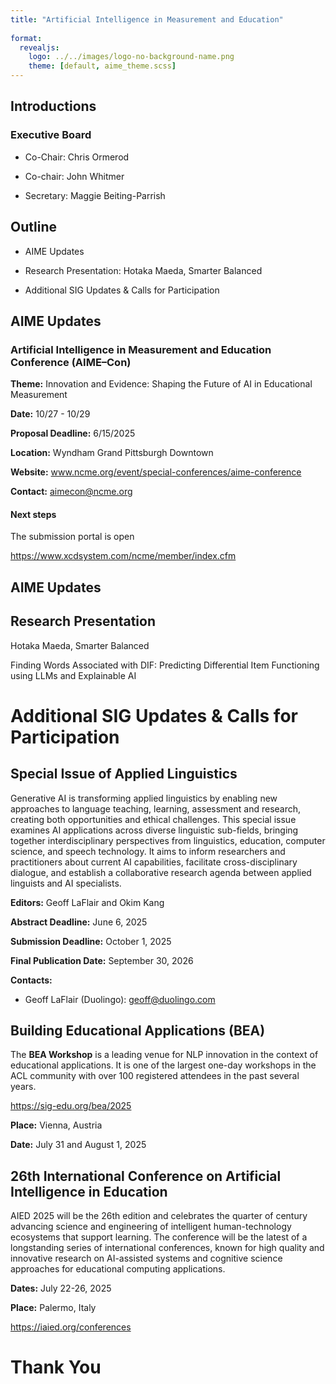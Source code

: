 ```yaml
---
title: "Artificial Intelligence in Measurement and Education"
 
format: 
  revealjs:
    logo: ../../images/logo-no-background-name.png
    theme: [default, aime_theme.scss]
---
```


## Introductions

### Executive Board

-   Co-Chair: Chris Ormerod

-   Co-chair: John Whitmer

-   Secretary: Maggie Beiting-Parrish

## Outline

-   AIME Updates

-   Research Presentation: Hotaka Maeda, Smarter Balanced

-   Additional SIG Updates & Calls for Participation

## AIME Updates

### Artificial Intelligence in Measurement and Education Conference (AIME–Con)

**Theme:** Innovation and Evidence: Shaping the Future of AI in Educational Measurement

**Date:** 10/27 - 10/29

**Proposal Deadline:** 6/15/2025

**Location:** Wyndham Grand Pittsburgh Downtown

**Website:** [www.ncme.org/event/special-conferences/aime-conference](https://www.ncme.org/event/special-conferences/aime-conference)

**Contact:** [aimecon@ncme.org](mailto:aimecon@ncme.org)

#### Next steps

The submission portal is open 

[https://www.xcdsystem.com/ncme/member/index.cfm](https://www.xcdsystem.com/ncme/member/index.cfm)

## AIME Updates

## Research Presentation

Hotaka Maeda, Smarter Balanced

Finding Words Associated with DIF: Predicting Differential Item Functioning using LLMs and Explainable AI

# Additional SIG Updates & Calls for Participation

## Special Issue of Applied Linguistics

Generative AI is transforming applied linguistics by enabling new approaches to language teaching, learning, assessment and research, creating both opportunities and ethical challenges. This special issue examines AI applications across diverse linguistic sub-fields, bringing together interdisciplinary perspectives from linguistics, education, computer science, and speech technology. It aims to inform researchers and practitioners about current AI capabilities, facilitate cross-disciplinary dialogue, and establish a collaborative research agenda between applied linguists and AI specialists.

**Editors:** Geoff LaFlair and Okim Kang

**Abstract Deadline:** June 6, 2025

**Submission Deadline:** October 1, 2025

**Final Publication Date:** September 30, 2026

**Contacts:**

-   Geoff LaFlair (Duolingo): [geoff\@duolingo.com](mailto:geoff@duolingo.com)

## Building Educational Applications (BEA)

The **BEA Workshop** is a leading venue for NLP innovation in the context of educational applications. It is one of the largest one-day workshops in the ACL community with over 100 registered attendees in the past several years.

<https://sig-edu.org/bea/2025>

**Place:** Vienna, Austria

**Date:** July 31 and August 1, 2025

## 26th International Conference on Artificial Intelligence in Education

AIED 2025 will be the 26th edition and celebrates the quarter of century advancing science and engineering of intelligent human-technology ecosystems that support learning. The conference will be the latest of a longstanding series of international conferences, known for high quality and innovative research on AI-assisted systems and cognitive science approaches for educational computing applications.

**Dates:** July 22-26, 2025

**Place:** Palermo, Italy

<https://iaied.org/conferences>

# Thank You
